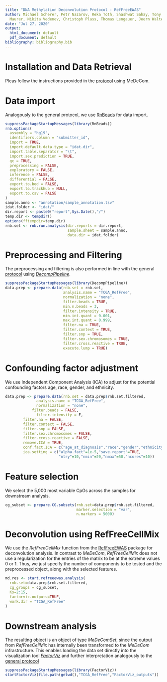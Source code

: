 ```yaml
---
title: "DNA Methylation Deconvolution Protocol - RefFreeEWAS"
author: Michael Scherer, Petr Nazarov, Reka Toth, Shashwat Sahay, Tony Kamoa, Valentin
  Maurer, Nikita Vedenev, Christoph Plass, Thomas Lengauer, Joern Walter, and Pavlo Lutsik
date: "Jul 27, 2020"
output:
  html_document: default
  pdf_document: default
bibliography: bibliography.bib
---
```


# Installation and Data Retrieval
Pleas follow the instructions provided in the [protocol](protocol.html) using MeDeCom.

# Data import
Analogously to the general protocol, we use [RnBeads](https://rnbeads.org) for data import.

```r
suppressPackageStartupMessages(library(RnBeads))
rnb.options(
  assembly = "hg19",
  identifiers.column = "submitter_id",
  import = TRUE,
  import.default.data.type = "idat.dir",
  import.table.separator = "\t",
  import.sex.prediction = TRUE,
  qc = TRUE,
  preprocessing = FALSE,
  exploratory = FALSE,
  inference = FALSE,
  differential = FALSE,
  export.to.bed = FALSE,
  export.to.trackhub = NULL,
  export.to.csv = FALSE
)
sample.anno <- "annotation/sample_annotation.tsv"
idat.folder <- "idat/"
dir.report <- paste0("report",Sys.Date(),"/")
temp.dir <- tempdir()
options(fftempdir=temp.dir)
rnb.set <- rnb.run.analysis(dir.reports = dir.report,
                            sample.sheet = sample.anno,
                            data.dir = idat.folder)
```

# Preprocessing and Filtering
The preprocessing and filtering is also performed in line with the general [protocol](protocol.html) using [*DecompPipeline*](https://github.com/CompEpigen/DecompPipeline).

```r
suppressPackageStartupMessages(library(DecompPipeline))
data.prep <- prepare.data(rnb.set = rnb.set,
                          analysis.name = "TCGA_RefFree",
                          normalization = "none",
                          filter.beads = TRUE,
                          min.n.beads = 3,
                          filter.intensity = TRUE,
                          min.int.quant = 0.001,
                          max.int.quant = 0.999,
                          filter.na = TRUE,
                          filter.context = TRUE,
                          filter.snp = TRUE,
                          filter.sex.chromosomes = TRUE,
                          filter.cross.reactive = TRUE,
                          execute.lump = TRUE)
```

# Confounding factor adjustment
We use Independent Component Analysis (ICA) to adjust for the potential confounding factors age, race, gender, and ethnicity.

```r
data.prep <- prepare.data(rnb.set = data.prep$rnb.set.filtered,
			  analysis.name = "TCGA_RefFree",
			  normalization = "none",
		  	filter.beads = FALSE,
			  filter.intensity = F,
        filter.na = FALSE,
        filter.context = FALSE,
        filter.snp = FALSE,
        filter.sex.chromosomes = FALSE,
        filter.cross.reactive = FALSE,
        remove.ICA = TRUE,
        conf.fact.ICA = c("age_at_diagnosis","race","gender","ethnicity"),
        ica.setting = c("alpha.fact"=1e-5,"save.report"=TRUE,
                        "ntry"=10,"nmin"=20,"nmax"=50,"ncores"=10))
```

# Feature selection
We select the 5,000 most variable CpGs across the samples for downstream analysis.

```r
cg_subset <- prepare.CG.subsets(rnb.set=data.prep$rnb.set.filtered,
                                marker.selection = "var",
                                n.markers = 5000)
```

# Deconvolution using RefFreeCellMix

We use the *RefFreeCellMix* function from the [RefFreeEWAS](https://cran.r-project.org/web/packages/RefFreeEWAS/index.html) package for deconvolution analysis. In contrast to *MeDeCom*, *RefFreeCellMix* does not use a regularization for the entries of the matrix to be at the extreme values 0 or 1. Thus, we just specify the number of components to be tested and the preprocessed object, along with the selected features.

```r
md.res <- start.refreeewas.analysis(
  rnb.set=data.prep$rnb.set.filtered,
  cg_groups = cg_subset,
  Ks=2:15,
  factorviz.outputs=TRUE,
  work.dir = "TCGA_RefFree"
)
```

# Downstream analysis

The resulting object is an object of type *MeDeComSet*, since the output from *RefFreeCellMix* has internally been transformed to the *MeDeCom* infrastructure. This enables loading the data set directly into the visualization tool [*FactorViz*](https://github.com/CompEpigen/FactorViz) and further interpretation analogously to the [general protocol](protocol.html)

```r
suppressPackageStartupMessages(library(FactorViz))
startFactorViz(file.path(getwd(),"TCGA_RefFree","FactorViz_outputs"))
```
